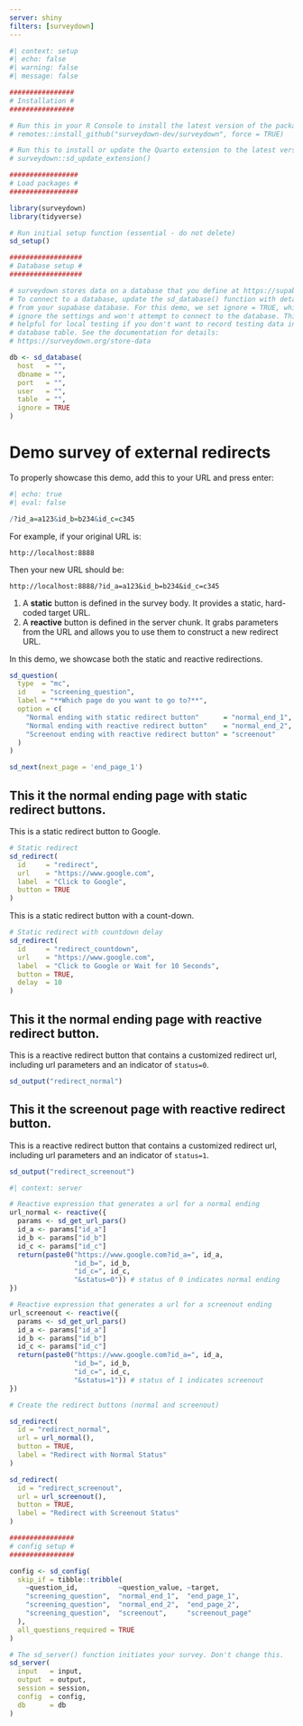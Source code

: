 ```yaml
---
server: shiny
filters: [surveydown]
---
```


```r
#| context: setup
#| echo: false
#| warning: false
#| message: false

################
# Installation #
################

# Run this in your R Console to install the latest version of the package:
# remotes::install_github("surveydown-dev/surveydown", force = TRUE)

# Run this to install or update the Quarto extension to the latest version:
# surveydown::sd_update_extension()

#################
# Load packages #
#################

library(surveydown)
library(tidyverse)

# Run initial setup function (essential - do not delete)
sd_setup()

##################
# Database setup #
##################

# surveydown stores data on a database that you define at https://supabase.com/
# To connect to a database, update the sd_database() function with details
# from your supabase database. For this demo, we set ignore = TRUE, which will
# ignore the settings and won't attempt to connect to the database. This is
# helpful for local testing if you don't want to record testing data in the
# database table. See the documentation for details:
# https://surveydown.org/store-data

db <- sd_database(
  host   = "",
  dbname = "",
  port   = "",
  user   = "",
  table  = "",
  ignore = TRUE
)
```

::: {#welcome .sd-page}

# Demo survey of external redirects

::: {.callout-important}

To properly showcase this demo, add this to your URL and press enter:

```r
#| echo: true
#| eval: false

/?id_a=a123&id_b=b234&id_c=c345
```

For example, if your original URL is:

`http://localhost:8888`

Then your new URL should be:

`http://localhost:8888/?id_a=a123&id_b=b234&id_c=c345`

:::

::: {.callout-tip}

1.  A **static** button is defined in the survey body. It provides a static, hard-coded target URL.
2.  A **reactive** button is defined in the server chunk. It grabs parameters from the URL and allows you to use them to construct a new redirect URL.

:::

In this demo, we showcase both the static and reactive redirections.

```r
sd_question(
  type  = "mc",
  id    = "screening_question",
  label = "**Which page do you want to go to?**",
  option = c(
    "Normal ending with static redirect button"      = "normal_end_1",
    "Normal ending with reactive redirect button"    = "normal_end_2",
    "Screenout ending with reactive redirect button" = "screenout"
  )
)

sd_next(next_page = 'end_page_1')
```

:::

::: {#end_page_1 .sd-page}

## This it the normal ending page with static redirect buttons.

This is a static redirect button to Google.

```r
# Static redirect
sd_redirect(
  id     = "redirect",
  url    = "https://www.google.com",
  label  = "Click to Google",
  button = TRUE
)
```

This is a static redirect button with a count-down.

```r
# Static redirect with countdown delay
sd_redirect(
  id     = "redirect_countdown",
  url    = "https://www.google.com",
  label  = "Click to Google or Wait for 10 Seconds",
  button = TRUE,
  delay  = 10
)
```

:::

::: {#end_page_2 .sd-page}

## This it the normal ending page with reactive redirect button.

This is a reactive redirect button that contains a customized redirect url, including url parameters and an indicator of `status=0`.

```r
sd_output("redirect_normal")
```

:::

::: {#screenout_page .sd-page}

## This it the screenout page with reactive redirect button.

This is a reactive redirect button that contains a customized redirect url, including url parameters and an indicator of `status=1`.

```r
sd_output("redirect_screenout")
```

:::

```r
#| context: server

# Reactive expression that generates a url for a normal ending
url_normal <- reactive({
  params <- sd_get_url_pars()
  id_a <- params["id_a"]
  id_b <- params["id_b"]
  id_c <- params["id_c"]
  return(paste0("https://www.google.com?id_a=", id_a,
                "id_b=", id_b,
                "id_c=", id_c,
                "&status=0")) # status of 0 indicates normal ending
})

# Reactive expression that generates a url for a screenout ending
url_screenout <- reactive({
  params <- sd_get_url_pars()
  id_a <- params["id_a"]
  id_b <- params["id_b"]
  id_c <- params["id_c"]
  return(paste0("https://www.google.com?id_a=", id_a,
                "id_b=", id_b,
                "id_c=", id_c,
                "&status=1")) # status of 1 indicates screenout
})

# Create the redirect buttons (normal and screenout)

sd_redirect(
  id = "redirect_normal",
  url = url_normal(),
  button = TRUE,
  label = "Redirect with Normal Status"
)

sd_redirect(
  id = "redirect_screenout",
  url = url_screenout(),
  button = TRUE,
  label = "Redirect with Screenout Status"
)

################
# config setup #
################

config <- sd_config(
  skip_if = tibble::tribble(
    ~question_id,          ~question_value, ~target,
    "screening_question",  "normal_end_1",  "end_page_1",
    "screening_question",  "normal_end_2",  "end_page_2",
    "screening_question",  "screenout",     "screenout_page"
  ),
  all_questions_required = TRUE
)

# The sd_server() function initiates your survey. Don't change this.
sd_server(
  input   = input,
  output  = output,
  session = session,
  config  = config,
  db      = db
)
```
